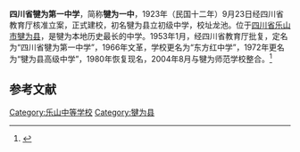 {{Copy edit|time=2022-04-16T15:14:34+00:00}}
{{Infobox University
| name = 四川省犍为第一中学
| EnglishName = 
| image = 
| caption = 犍为一中校徽
| logo = 
| motto = 仁爱于心，力学健行
| fouder = 
| president = 胡泉
| secretary = 胡泉
| type = 公立
| established = {{ROC-1912}}12年（1923年）
| location = 
| students = 3000余人
| staff = 238人
| campus = 
| address = 四川省犍为县玉津镇临港大道399号
| telephone = 0833-4221653，0833-7818885
| area = 占地250亩，建筑面积7.5万平方米
| sports = 
| colors = 
| mascot = 
| website = http://www.scqwyz.net
| affiliations = 
}}

'''四川省犍为第一中学'''，简称'''犍为一中'''，1923年（民国十二年）9月23日经四川省教育厅核准立案，正式建校，初名犍为县立初级中学，校址龙池。位于[[四川省|四川省]][[乐山市|乐山市]][[犍为县|犍为县]]，是犍为本地历史最长的中学。1953年1月，经四川省教育厅批复，定名为“四川省犍为第一中学”，1966年文革，学校更名为“东方红中学”，1972年更名为“犍为县高级中学”，1980年恢复现名，2004年8月与犍为师范学校整合。<ref>{{Cite web|title=四川省犍为第一中学简介|url=http://www.scqwyz.net|access-date=|website=|archive-url=https://baike.baidu.com/reference/19832663/1cb7Xrgjkttx3uoXIcJwohrrKL1JgN-0OAJ2oIUfA9-2NiTgCZZ9leYrnVDil-3jI_Boy8LVcnLmQv0TyEyE0o27SSLM15ia5zExCcP8hXUm8PA964oG|archive-date=2019-04-13|dead-url=yes}}</ref>

== 参考文献 ==
{{reflist}}

{{SC-edu-stub}}

[[Category:乐山中等学校|Category:乐山中等学校]]
[[Category:犍为县|Category:犍为县]]